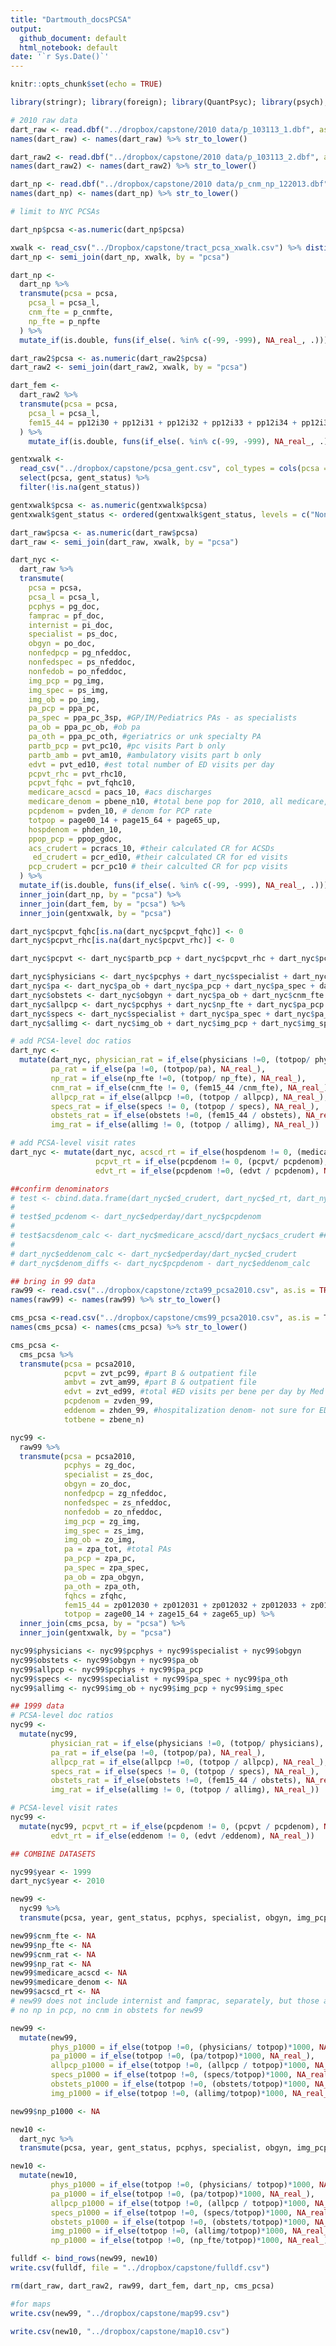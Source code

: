```yaml
---
title: "Dartmouth_docsPCSA"
output:
  github_document: default
  html_notebook: default
date: '`r Sys.Date()`'
---
```


```r
knitr::opts_chunk$set(echo = TRUE)
```

```r
library(stringr); library(foreign); library(QuantPsyc); library(psych); library(knitr); library(tidyverse)
```

```r
# 2010 raw data
dart_raw <- read.dbf("../dropbox/capstone/2010 data/p_103113_1.dbf", as.is = TRUE)
names(dart_raw) <- names(dart_raw) %>% str_to_lower()

dart_raw2 <- read.dbf("../dropbox/capstone/2010 data/p_103113_2.dbf", as.is = T)
names(dart_raw2) <- names(dart_raw2) %>% str_to_lower()

dart_np <- read.dbf("../dropbox/capstone/2010 data/p_cnm_np_122013.dbf", as.is = T)
names(dart_np) <- names(dart_np) %>% str_to_lower()
```


```r
# limit to NYC PCSAs

dart_np$pcsa <-as.numeric(dart_np$pcsa)

xwalk <- read_csv("../Dropbox/capstone/tract_pcsa_xwalk.csv") %>% distinct(pcsa, pcsa_name)
dart_np <- semi_join(dart_np, xwalk, by = "pcsa")

dart_np <-
  dart_np %>%
  transmute(pcsa = pcsa,
    pcsa_l = pcsa_l,
    cnm_fte = p_cnmfte, 
    np_fte = p_npfte
  ) %>%
  mutate_if(is.double, funs(if_else(. %in% c(-99, -999), NA_real_, .)))
```

```r
dart_raw2$pcsa <- as.numeric(dart_raw2$pcsa)
dart_raw2 <- semi_join(dart_raw2, xwalk, by = "pcsa")

dart_fem <-
  dart_raw2 %>%
  transmute(pcsa = pcsa,
    pcsa_l = pcsa_l,
    fem15_44 = pp12i30 + pp12i31 + pp12i32 + pp12i33 + pp12i34 + pp12i36 + pp12i37 + pp12i38
  ) %>%
    mutate_if(is.double, funs(if_else(. %in% c(-99, -999), NA_real_, .)))
```

```r
gentxwalk <- 
  read_csv("../dropbox/capstone/pcsa_gent.csv", col_types = cols(pcsa = "c")) %>% 
  select(pcsa, gent_status) %>% 
  filter(!is.na(gent_status))

gentxwalk$pcsa <- as.numeric(gentxwalk$pcsa)
gentxwalk$gent_status <- ordered(gentxwalk$gent_status, levels = c("Non-Gentrifying", "Gentrifying", "High Income"))

```

```r
dart_raw$pcsa <- as.numeric(dart_raw$pcsa)
dart_raw <- semi_join(dart_raw, xwalk, by = "pcsa")

dart_nyc <- 
  dart_raw %>% 
  transmute(
    pcsa = pcsa,
    pcsa_l = pcsa_l,
    pcphys = pg_doc,
    famprac = pf_doc, 
    internist = pi_doc,
    specialist = ps_doc,
    obgyn = po_doc,
    nonfedpcp = pg_nfeddoc,
    nonfedspec = ps_nfeddoc,
    nonfedob = po_nfeddoc,
    img_pcp = pg_img,
    img_spec = ps_img,
    img_ob = po_img,
    pa_pcp = ppa_pc,
    pa_spec = ppa_pc_3sp, #GP/IM/Pediatrics PAs - as specialists
    pa_ob = ppa_pc_ob, #ob pa
    pa_oth = ppa_pc_oth, #geriatrics or unk specialty PA
    partb_pcp = pvt_pc10, #pc visits Part b only
    partb_amb = pvt_am10, #ambulatory visits part b only
    edvt = pvt_ed10, #est total number of ED visits per day
    pcpvt_rhc = pvt_rhc10,
    pcpvt_fqhc = pvt_fqhc10,
    medicare_acscd = pacs_10, #acs discharges
    medicare_denom = pbene_n10, #total bene pop for 2010, all medicare, not part-specific
    pcpdenom = pvden_10, # denom for PCP rate
    totpop = page00_14 + page15_64 + page65_up, 
    hospdenom = phden_10,
    ppop_pcp = ppop_gdoc,
    acs_crudert = pcracs_10, #their calculated CR for ACSDs
     ed_crudert = pcr_ed10, #their calculated CR for ed visits
    pcp_crudert = pcr_pc10 # their calculted CR for pcp visits
  ) %>% 
  mutate_if(is.double, funs(if_else(. %in% c(-99, -999), NA_real_, .))) %>%
  inner_join(dart_np, by = "pcsa") %>%
  inner_join(dart_fem, by = "pcsa") %>%
  inner_join(gentxwalk, by = "pcsa")

dart_nyc$pcpvt_fqhc[is.na(dart_nyc$pcpvt_fqhc)] <- 0 
dart_nyc$pcpvt_rhc[is.na(dart_nyc$pcpvt_rhc)] <- 0 

dart_nyc$pcpvt <- dart_nyc$partb_pcp + dart_nyc$pcpvt_rhc + dart_nyc$pcpvt_fqhc  #total pcp visits for part B and OTP

```

```r
dart_nyc$physicians <- dart_nyc$pcphys + dart_nyc$specialist + dart_nyc$obgyn + dart_nyc$famprac + dart_nyc$internist
dart_nyc$pa <- dart_nyc$pa_ob + dart_nyc$pa_pcp + dart_nyc$pa_spec + dart_nyc$pa_oth
dart_nyc$obstets <- dart_nyc$obgyn + dart_nyc$pa_ob + dart_nyc$cnm_fte
dart_nyc$allpcp <- dart_nyc$pcphys + dart_nyc$np_fte + dart_nyc$pa_pcp #should we include dart_nyc$famprac & dart_nyc$internist ??
dart_nyc$specs <- dart_nyc$specialist + dart_nyc$pa_spec + dart_nyc$pa_oth
dart_nyc$allimg <- dart_nyc$img_ob + dart_nyc$img_pcp + dart_nyc$img_spec
```

```r
# add PCSA-level doc ratios
dart_nyc <- 
  mutate(dart_nyc, physician_rat = if_else(physicians !=0, (totpop/ physicians), NA_real_),
         pa_rat = if_else(pa !=0, (totpop/pa), NA_real_),
         np_rat = if_else(np_fte !=0, (totpop/ np_fte), NA_real_),
         cnm_rat = if_else(cnm_fte != 0, (fem15_44 /cnm_fte), NA_real_),
         allpcp_rat = if_else(allpcp !=0, (totpop / allpcp), NA_real_),
         specs_rat = if_else(specs != 0, (totpop / specs), NA_real_),
         obstets_rat = if_else(obstets !=0, (fem15_44 / obstets), NA_real_),
         img_rat = if_else(allimg != 0, (totpop / allimg), NA_real_))

# add PCSA-level visit rates
dart_nyc <- mutate(dart_nyc, acscd_rt = if_else(hospdenom != 0, (medicare_acscd / hospdenom), NA_real_),
                   pcpvt_rt = if_else(pcpdenom != 0, (pcpvt/ pcpdenom), NA_real_),
                   edvt_rt = if_else(pcpdenom !=0, (edvt / pcpdenom), NA_real_))
```


```r

##confirm denominators
# test <- cbind.data.frame(dart_nyc$ed_crudert, dart_nyc$ed_rt, dart_nyc$pcp_crudert, dart_nyc$pcp_rt, dart_nyc$acs_crudert, dart_nyc$acscd_rt)
# 
# test$ed_pcdenom <- dart_nyc$edperday/dart_nyc$pcpdenom
# 
# test$acsdenom_calc <- dart_nyc$medicare_acscd/dart_nyc$acs_crudert ##matches hosp denom * 1000
# 
# dart_nyc$eddenom_calc <- dart_nyc$edperday/dart_nyc$ed_crudert
# dart_nyc$denom_diffs <- dart_nyc$pcpdenom - dart_nyc$eddenom_calc

```

```r
## bring in 99 data
raw99 <- read.csv("../dropbox/capstone/zcta99_pcsa2010.csv", as.is = TRUE)
names(raw99) <- names(raw99) %>% str_to_lower()

cms_pcsa <-read.csv("../dropbox/capstone/cms99_pcsa2010.csv", as.is = T)
names(cms_pcsa) <- names(cms_pcsa) %>% str_to_lower()
```

```r
cms_pcsa <-
  cms_pcsa %>%
  transmute(pcsa = pcsa2010, 
            pcpvt = zvt_pc99, #part B & outpatient file
            ambvt = zvt_am99, #part B & outpatient file
            edvt = zvt_ed99, #total #ED visits per bene per day by Med Part B bene resident in ZCTA
            pcpdenom = zvden_99, 
            eddenom = zhden_99, #hospitalization denom- not sure for ED
            totbene = zbene_n)

nyc99 <-
  raw99 %>%
  transmute(pcsa = pcsa2010,
            pcphys = zg_doc,
            specialist = zs_doc,
            obgyn = zo_doc,
            nonfedpcp = zg_nfeddoc,
            nonfedspec = zs_nfeddoc,
            nonfedob = zo_nfeddoc,
            img_pcp = zg_img,
            img_spec = zs_img,
            img_ob = zo_img,
            pa = zpa_tot, #total PAs
            pa_pcp = zpa_pc,
            pa_spec = zpa_spec,
            pa_ob = zpa_obgyn,
            pa_oth = zpa_oth,
            fqhcs = zfqhc,
            fem15_44 = zp012030 + zp012031 + zp012032 + zp012033 + zp012034 + zp012035 + zp012036 + zp012037 + zp012038,
            totpop = zage00_14 + zage15_64 + zage65_up) %>%
  inner_join(cms_pcsa, by = "pcsa") %>%
  inner_join(gentxwalk, by = "pcsa")

```

```r
nyc99$physicians <- nyc99$pcphys + nyc99$specialist + nyc99$obgyn
nyc99$obstets <- nyc99$obgyn + nyc99$pa_ob
nyc99$allpcp <- nyc99$pcphys + nyc99$pa_pcp
nyc99$specs <- nyc99$specialist + nyc99$pa_spec + nyc99$pa_oth
nyc99$allimg <- nyc99$img_ob + nyc99$img_pcp + nyc99$img_spec

```

```r
## 1999 data
# PCSA-level doc ratios
nyc99 <-
  mutate(nyc99, 
         physician_rat = if_else(physicians !=0, (totpop/ physicians), NA_real_),
         pa_rat = if_else(pa !=0, (totpop/pa), NA_real_),
         allpcp_rat = if_else(allpcp !=0, (totpop / allpcp), NA_real_),
         specs_rat = if_else(specs != 0, (totpop / specs), NA_real_),
         obstets_rat = if_else(obstets !=0, (fem15_44 / obstets), NA_real_),
         img_rat = if_else(allimg != 0, (totpop / allimg), NA_real_))

# PCSA-level visit rates
nyc99 <- 
  mutate(nyc99, pcpvt_rt = if_else(pcpdenom != 0, (pcpvt / pcpdenom), NA_real_),
         edvt_rt = if_else(eddenom != 0, (edvt /eddenom), NA_real_))

```

```r
## COMBINE DATASETS

nyc99$year <- 1999
dart_nyc$year <- 2010

new99 <- 
  nyc99 %>%
  transmute(pcsa, year, gent_status, pcphys, specialist, obgyn, img_pcp, img_spec, img_ob, pa_pcp, pa_spec, pa_ob, pa_oth, fem15_44, totpop, pcpvt, edvt, physicians, pa, obstets, allpcp, specs, allimg, physician_rat, pa_rat, allpcp_rat, specs_rat, obstets_rat, img_rat, pcpvt_rt, edvt_rt, pcpdenom)

new99$cnm_fte <- NA
new99$np_fte <- NA
new99$cnm_rat <- NA
new99$np_rat <- NA
new99$medicare_acscd <- NA
new99$medicare_denom <- NA
new99$acscd_rt <- NA
# new99 does not include internist and famprac, separately, but those are included in total physicians
# no np in pcp, no cnm in obstets for new99 

new99 <- 
  mutate(new99, 
         phys_p1000 = if_else(totpop !=0, (physicians/ totpop)*1000, NA_real_),
         pa_p1000 = if_else(totpop !=0, (pa/totpop)*1000, NA_real_),
         allpcp_p1000 = if_else(totpop !=0, (allpcp / totpop)*1000, NA_real_),
         specs_p1000 = if_else(totpop !=0, (specs/totpop)*1000, NA_real_),
         obstets_p1000 = if_else(totpop !=0, (obstets/totpop)*1000, NA_real_),
         img_p1000 = if_else(totpop !=0, (allimg/totpop)*1000, NA_real_))

new99$np_p1000 <- NA

new10 <-
  dart_nyc %>%
  transmute(pcsa, year, gent_status, pcphys, specialist, obgyn, img_pcp, img_spec, img_ob, pa_pcp, pa_spec, pa_ob, pa_oth, fem15_44, totpop, pcpvt, edvt, physicians, pa, obstets, allpcp, specs, allimg, physician_rat, pa_rat, allpcp_rat, specs_rat, obstets_rat, img_rat, pcpvt_rt, edvt_rt, pcpdenom, cnm_fte, np_fte, cnm_rat, np_rat, medicare_acscd, medicare_denom, acscd_rt)

new10 <- 
  mutate(new10, 
         phys_p1000 = if_else(totpop !=0, (physicians/ totpop)*1000, NA_real_),
         pa_p1000 = if_else(totpop !=0, (pa/totpop)*1000, NA_real_),
         allpcp_p1000 = if_else(totpop !=0, (allpcp / totpop)*1000, NA_real_),
         specs_p1000 = if_else(totpop !=0, (specs/totpop)*1000, NA_real_),
         obstets_p1000 = if_else(totpop !=0, (obstets/totpop)*1000, NA_real_),
         img_p1000 = if_else(totpop !=0, (allimg/totpop)*1000, NA_real_),
         np_p1000 = if_else(totpop !=0, (np_fte/totpop)*1000, NA_real_))

fulldf <- bind_rows(new99, new10)
write.csv(fulldf, file = "../dropbox/capstone/fulldf.csv")

```

```r
rm(dart_raw, dart_raw2, raw99, dart_fem, dart_np, cms_pcsa) 

```

```r
#for maps
write.csv(new99, "../dropbox/capstone/map99.csv")

write.csv(new10, "../dropbox/capstone/map10.csv")

```

